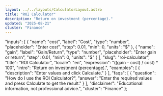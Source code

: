 ```yaml
---
layout: ../../layouts/CalculatorLayout.astro
title: "ROI Calculator"
description: "Return on investment (percentage)."
updated: "2025-08-21"
cluster: "Finance"
---
```



  "inputs": [
    {
      "name": "cost",
      "label": "Cost",
      "type": "number",
      "placeholder": "Enter cost",
      "step": 0.01,
      "min": 0,
      "units": "$"
    },
    {
      "name": "gain",
      "label": "Gain/Return",
      "type": "number",
      "placeholder": "Enter gain or return",
      "step": 0.01,
      "min": 0,
      "units": "$"
    }
  ],
  "slug": "roi-calculator",
  "title": "ROI Calculator",
  "locale": "en",
  "expression": "((gain - cost) / cost) * 100",
  "intro": "Return on investment (percentage).",
  "examples": [
    {
      "description": "Enter values and click Calculate."
    }
  ],
  "faqs": [
    {
      "question": "How do I use the ROI Calculator?",
      "answer": "Enter the required values and press Calculate to get the result."
    }
  ],
  "disclaimer": "Educational information, not professional advice.",
  "cluster": "Finance"
};

<Calculator schema={schema} />
